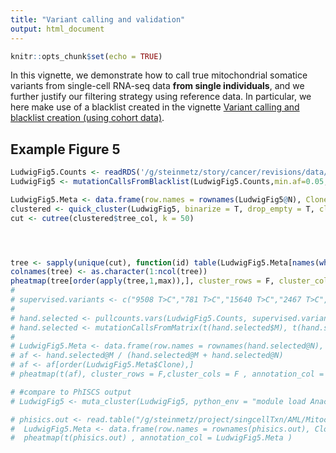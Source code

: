 ```yaml
---
title: "Variant calling and validation"
output: html_document
---
```


```r
knitr::opts_chunk$set(echo = TRUE)
```

In this vignette, we demonstrate how to call true mitochondrial somatice variants from single-cell RNA-seq data **from single individuals**, and we further justify our filtering strategy using reference data. In particular, we here make use of a blacklist created in the vignette [Variant calling and blacklist creation (using cohort data)](callingCohort.html).

## Example Figure 5

```r
LudwigFig5.Counts <- readRDS('/g/steinmetz/story/cancer/revisions/data/fig5_mc_out.RDS') #store this on bobby:/var/www2/html/mutaseq so as to be able to download
LudwigFig5 <- mutationCallsFromBlacklist(LudwigFig5.Counts,min.af=0.05, min.num.samples=5, universal.var.cells = 0.5 * length(LudwigFig5.Counts), binarize = 0.1)

LudwigFig5.Meta <- data.frame(row.names = rownames(LudwigFig5@N), Clone = gsub("_.*","",gsub("Donor1_","",rownames(LudwigFig5@N))))
clustered <- quick_cluster(LudwigFig5, binarize = T, drop_empty = T, clustering.method = "ward.D2", annotation_col = LudwigFig5.Meta,show_colnames=F,fontsize_row = 7)
cut <- cutree(clustered$tree_col, k = 50)




tree <- sapply(unique(cut), function(id) table(LudwigFig5.Meta[names(which(cut == id)),"Clone"])/sum(cut==id))
colnames(tree) <- as.character(1:ncol(tree))
pheatmap(tree[order(apply(tree,1,max)),], cluster_rows = F, cluster_cols = F,border_color = NA, fontsize_col = 7)
# 
# supervised.variants <- c("9508 T>C","781 T>C","15640 T>C","2467 T>C","8979 T>C","14356 T>C","10192 T>C","12737 G>A","6713 A>G","11643 G>A","1084 A>G","4654 A>G","2983 A>G","2625 A>G","6051 T>C","13328 A>G","3777 G>A","15004 G>A","12566 T>C","10587 G>A","7276 T>C","8382 T>C","13094 G>A","14094 T>C","3745 A>G","14306 G>A","12561 A>G","7341 G>A","11457 G>A","10167 T>C","7589 G>A","5915 A>G","7755 G>A","7661 T>C","7055 G>A","2648 G>A","11563 G>A","6575 G>A","6505 G>A","10681 G>A","3242 A>C","3935 G>A","4771 G>A","11623 A>C","8015 A>G","6758 T>C","3996 A>G","1448 A>G","9911 T>C")
# 
# hand.selected <- pullcounts.vars(LudwigFig5.Counts, supervised.variants, shift=-1)
# hand.selected <- mutationCallsFromMatrix(t(hand.selected$M), t(hand.selected$N), cluster = rep(T, length(supervised.variants)), binarize = 0.05)
# 
# LudwigFig5.Meta <- data.frame(row.names = rownames(hand.selected@N), Clone = gsub("_.*","",gsub("Donor1_","",rownames(hand.selected@N))))
# af <- hand.selected@M / (hand.selected@M + hand.selected@N)
# af <- af[order(LudwigFig5.Meta$Clone),]
# pheatmap(t(af), cluster_rows = F,cluster_cols = F , annotation_col = LudwigFig5.Meta )

# #compare to PhISCS output
# LudwigFig5 <- muta_cluster(LudwigFig5, python_env = "module load Anaconda3/2019.07; source activate gurobi",cores=6, tempfolder = "/g/steinmetz/project/singcellTxn/AML/MitochondriaRevisions/package/runs/Ludwig5/")

# phisics.out <- read.table("/g/steinmetz/project/singcellTxn/AML/MitochondriaRevisions/package/runs/Ludwig5/out/in.CFMatrix",header=T, row.names = 1)
#  LudwigFig5.Meta <- data.frame(row.names = rownames(phisics.out), Clone = gsub("S.*","",gsub("Donor1_","",rownames(phisics.out))))
#  pheatmap(t(phisics.out) , annotation_col = LudwigFig5.Meta )
```
